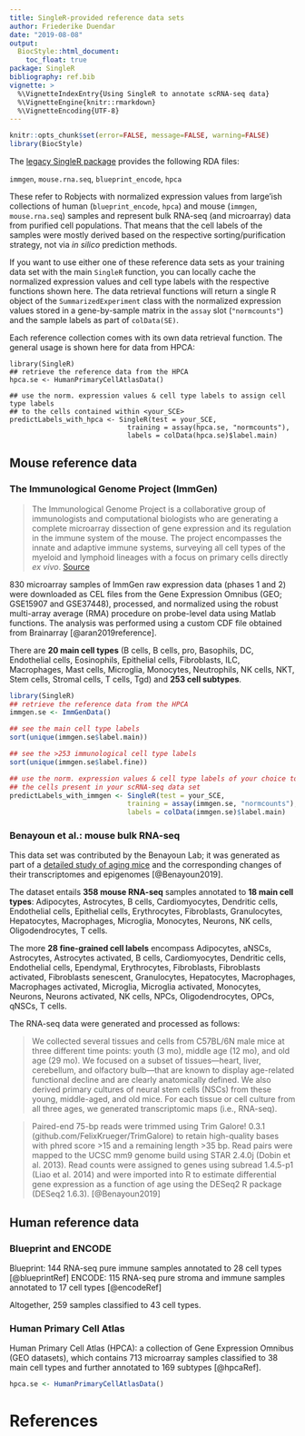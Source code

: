 ```yaml
---
title: SingleR-provided reference data sets
author: Friederike Duendar
date: "2019-08-08"
output:
  BiocStyle::html_document:
    toc_float: true
package: SingleR 
bibliography: ref.bib
vignette: >
  %\VignetteIndexEntry{Using SingleR to annotate scRNA-seq data}
  %\VignetteEngine{knitr::rmarkdown}
  %\VignetteEncoding{UTF-8}    
---
```


```r
knitr::opts_chunk$set(error=FALSE, message=FALSE, warning=FALSE)
library(BiocStyle)
```

The [legacy SingleR package](https://github.com/dviraran/SingleR/tree/master/data) provides the following RDA files:

`immgen`, `mouse.rna.seq`, `blueprint_encode`, `hpca`

These refer to Robjects with normalized expression values from large'ish collections
of human (`blueprint_encode`, `hpca`) and mouse (`immgen`, `mouse.rna.seq`) samples
and represent bulk RNA-seq (and microarray) data from purified cell populations.
That means that the cell labels of the samples were mostly derived based on the
respective sorting/purification strategy, not via *in silico* prediction methods.

If you want to use either one of these reference data sets as your training data 
set with the main `SingleR` function, you can locally cache the normalized expression
values and cell type labels with the respective functions shown here.
The data retrieval functions will return a single R object of the `SummarizedExperiment` 
class with the normalized expression values stored in a gene-by-sample matrix in 
the `assay` slot (`"normcounts"`) and the sample labels as part of `colData(SE)`.

Each reference collection comes with its own data retrieval function.
The general usage is shown here for data from HPCA:

```
library(SingleR)
## retrieve the reference data from the HPCA
hpca.se <- HumanPrimaryCellAtlasData()

## use the norm. expression values & cell type labels to assign cell type labels
## to the cells contained within <your_SCE>
predictLabels_with_hpca <- SingleR(test = your_SCE,
                             training = assay(hpca.se, "normcounts"), 
                             labels = colData(hpca.se)$label.main)
```


## Mouse reference data

### The Immunological Genome Project (ImmGen)

>The Immunological Genome Project is a collaborative group of immunologists and computational biologists who are generating a complete microarray dissection of gene expression and its regulation in the immune system of the mouse. The project encompasses the innate and adaptive immune systems, surveying all cell types of the myeloid and lymphoid lineages with a focus on primary cells directly *ex vivo*. [Source](http://www.immgen.org/)

830 microarray samples of ImmGen raw expression data (phases 1 and 2) were downloaded as CEL files from the Gene Expression Omnibus (GEO; GSE15907 and GSE37448), processed, and normalized 
using the robust multi-array average (RMA) procedure on probe-level data using Matlab functions.
The analysis was performed using a custom CDF file obtained from Brainarray  [@aran2019reference].

There are **20 main cell types** (B cells, B cells, pro, Basophils, DC, Endothelial cells, Eosinophils, Epithelial cells, Fibroblasts, ILC, Macrophages, Mast cells, Microglia, Monocytes, Neutrophils, NK cells, NKT, Stem cells, Stromal cells, T cells, Tgd) and **253 cell subtypes**.

```r
library(SingleR)
## retrieve the reference data from the HPCA
immgen.se <- ImmGenData()

## see the main cell type labels
sort(unique(immgen.se$label.main))

## see the >253 immunological cell type labels
sort(unique(immgen.se$label.fine))

## use the norm. expression values & cell type labels of your choice to predict
## the cells present in your scRNA-seq data set
predictLabels_with_immgen <- SingleR(test = your_SCE,
                             training = assay(immgen.se, "normcounts"), 
                             labels = colData(immgen.se)$label.main)
```

### Benayoun et al.: mouse bulk RNA-seq 

This data set was contributed by the Benayoun Lab; it was generated as part of 
a [detailed study of aging mice](https://www.ncbi.nlm.nih.gov/pubmed/30858345) and 
the corresponding changes of their transcriptomes and epigenomes [@Benayoun2019].

The dataset entails **358 mouse RNA-seq** samples annotated to **18 main cell types**: Adipocytes, Astrocytes, B cells, Cardiomyocytes, Dendritic cells, Endothelial cells, Epithelial cells, Erythrocytes, Fibroblasts, Granulocytes, Hepatocytes, Macrophages, Microglia, Monocytes, Neurons, NK cells, Oligodendrocytes, T cells.

The more **28 fine-grained cell labels** encompass Adipocytes, aNSCs, Astrocytes, Astrocytes activated, B cells, Cardiomyocytes, Dendritic cells, Endothelial cells, Ependymal, Erythrocytes, Fibroblasts, Fibroblasts activated, Fibroblasts senescent, Granulocytes, Hepatocytes, Macrophages, Macrophages activated, Microglia, Microglia activated, Monocytes, Neurons, Neurons activated, NK cells, NPCs, Oligodendrocytes, OPCs, qNSCs, T cells.

The RNA-seq data were generated and processed as follows:

>We collected several tissues and cells from C57BL/6N male mice at three different time points: youth (3 mo), middle age (12 mo), and old age (29 mo). We focused on a subset of tissues—heart, liver, cerebellum, and olfactory bulb—that are known to display age-related functional decline and are clearly anatomically defined. We also derived primary cultures of neural stem cells (NSCs) from these young, middle-aged, and old mice. For each tissue or cell culture from all three ages, we generated transcriptomic maps (i.e., RNA-seq).

>Paired-end 75-bp reads were trimmed using Trim Galore! 0.3.1 (github.com/FelixKrueger/TrimGalore) to retain high-quality bases with phred score >15 and a remaining length >35 bp. Read pairs were mapped to the UCSC mm9 genome build using STAR 2.4.0j (Dobin et al. 2013). Read counts were assigned to genes using subread 1.4.5-p1 (Liao et al. 2014) and were imported into R to estimate differential gene expression as a function of age using the DESeq2 R package (DESeq2 1.6.3). [@Benayoun2019]

## Human reference data

### Blueprint and ENCODE

Blueprint: 144 RNA-seq pure immune samples annotated to 28 cell types [@blueprintRef]
ENCODE: 115 RNA-seq pure stroma and immune samples annotated to 17 cell types [@encodeRef]

Altogether, 259 samples classified to 43 cell types.

### Human Primary Cell Atlas

Human Primary Cell Atlas (HPCA): a collection of Gene Expression Omnibus (GEO datasets), which
contains 713 microarray samples classified to 38 main cell types and further annotated to 169 subtypes [@hpcaRef].

```r
hpca.se <- HumanPrimaryCellAtlasData()
```


# References

